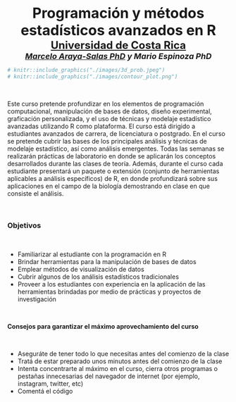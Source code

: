 
<br>

<center>
<font size="6"><b>Programación y métodos estadísticos avanzados en R</b></font>
</center>

<center><font size="5"><b><a href="https://www.ucr.ac.cr/">Universidad de Costa Rica</a><br></b></font></center>

<i><center><font size="4.5"><b><a href="marceloarayasalas.weebly.com/">Marcelo Araya-Salas PhD</a> y Mario Espinoza PhD<br></b></font></center></i>

<!-- <center><img src="./images/3d_prob.jpeg" alt =3d probability plot"></center> -->

```r

# knitr::include_graphics("./images/3d_prob.jpeg")
# knitr::include_graphics("./images/contour_plot.png")

```

&nbsp; 

Este curso pretende profundizar en los elementos de programación computacional,
manipulación de bases de datos, diseño experimental, graficación personalizada, y el uso de
técnicas y modelaje estadístico avanzadas utilizando R como plataforma. El curso está dirigido a estudiantes avanzados de carrera, de licenciatura o postgrado. En el curso se pretende cubrir las bases de los principales análisis y técnicas de modelaje estadístico, así como análisis emergentes. Todas las semanas se realizarán prácticas de laboratorio en donde se aplicarán los conceptos desarrollados durante las clases de teoría. Además, durante el curso cada estudiante presentará un paquete o extensión (conjunto de herramientas aplicables a análisis específicos) de R, en donde profundizará sobre sus aplicaciones en el campo de la biología demostrando en clase en que consiste el análisis.

&nbsp;

<div class="alert alert-info">

### **Objetivos**

&nbsp;

- Familiarizar al estudiante con la programación en R
- Brindar herramientas para la manipulación de bases de datos
- Emplear métodos de visualización de datos
- Cubrir algunos de los análisis estadísticos tradicionales
- Proveer a los estudiantes con experiencia en la aplicación de las herramientas
brindadas por medio de prácticas y proyectos de investigación

</div>

&nbsp;    

<div class="alert alert-warning">


**Consejos para garantizar el máximo aprovechamiento del curso**

&nbsp; 

  - Aseguráte de tener todo lo que necesitas antes del comienzo de la clase
  - Tratá de estar preparado unos minutos antes del comienzo de la clase
  - Intenta concentrarte al máximo en el curso, cierra otros programas o pestañas innecesarias del navegador de internet (por ejemplo, instagram, twitter, etc)
  - Comentá el código


</div>
